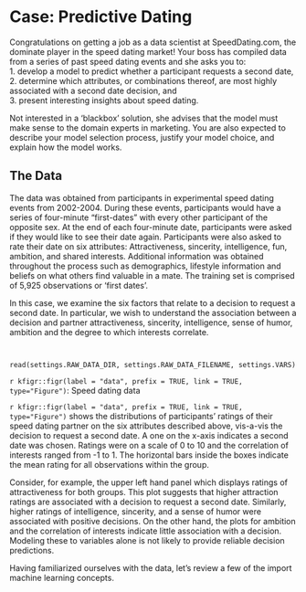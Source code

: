 # Case: Predictive Dating
Congratulations on getting a job as a data scientist at SpeedDating.com, the dominate player in the speed dating market! Your boss has compiled data from a series of past speed dating events and she asks you to:  
1. develop a model to predict whether a participant requests a second date,  
2. determine which attributes, or combinations thereof, are most highly associated with a second date decision, and      
3. present interesting insights about speed dating.

Not interested in a 'blackbox' solution, she advises that the model must make sense to the domain experts in marketing. You are also expected to describe your model selection process, justify your model choice, and explain how the model works.

## The Data 
The data was obtained from participants in experimental speed dating events from 2002-2004.  During these events, participants would have a series of four-minute “first-dates” with every other participant of the opposite sex. At the end of each four-minute date, participants were asked if they would like to see their date again.  Participants were also asked to rate their date on six attributes: Attractiveness, sincerity, intelligence, fun, ambition, and shared interests. Additional information was obtained throughout the process such as demographics, lifestyle information and beliefs on what others find valuable in a mate. The training set is comprised of 5,925 observations or 'first dates'.

In this case, we examine the six factors that relate to a decision to request a second date. In particular, we wish to understand the association between a decision and partner attractiveness, sincerity, intelligence, sense of humor, ambition and the degree to which interests correlate.

```python

```

```python

```

```python
read(settings.RAW_DATA_DIR, settings.RAW_DATA_FILENAME, settings.VARS)
```

`r kfigr::figr(label = "data", prefix = TRUE, link = TRUE, type="Figure")`: Speed dating data

`r kfigr::figr(label = "data", prefix = TRUE, link = TRUE, type="Figure")` shows the distributions of participants' ratings of their speed dating partner on the six attributes described above, vis-a-vis the decision to request a second date.  A one on the x-axis indicates a second date was chosen. Ratings were on a scale of 0 to 10 and the correlation of interests ranged from -1 to 1. The horizontal bars inside the boxes indicate the mean rating for all observations within the group.

Consider, for example, the upper left hand panel which displays ratings of attractiveness for both groups.  This plot suggests that higher attraction ratings are associated with a decision to request a second date. Similarly, higher ratings of intelligence, sincerity, and a sense of humor were associated with positive decisions. On the other hand, the plots for ambition and the correlation of interests indicate little association with a decision. Modeling these to variables alone is not likely to provide reliable decision predictions.

Having familiarized ourselves with the data, let's review a few of the import machine learning concepts. 